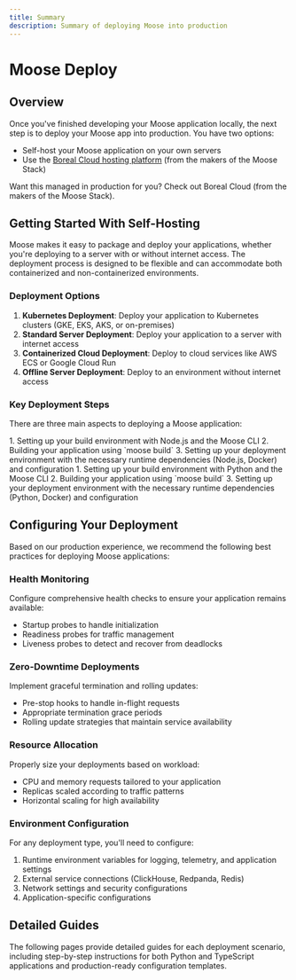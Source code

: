 ```yaml
---
title: Summary
description: Summary of deploying Moose into production
---
```



# Moose Deploy

<LanguageSwitcher />

## Overview

Once you've finished developing your Moose application locally, the next step is to deploy your Moose app into production. You have two options:

- Self-host your Moose application on your own servers
- Use the [Boreal Cloud hosting platform](https://www.fiveonefour.com/boreal) (from the makers of the Moose Stack)



<Callout type="success" title="Deploy on Boreal Cloud" href="https://www.fiveonefour.com/boreal" ctaLabel="Learn More" icon={Cloud}>
Want this managed in production for you? Check out Boreal Cloud (from the makers of the Moose Stack).
</Callout>

## Getting Started With Self-Hosting
Moose makes it easy to package and deploy your applications, whether you're deploying to a server with or without internet access. The deployment process is designed to be flexible and can accommodate both containerized and non-containerized environments.

### Deployment Options

1. **Kubernetes Deployment**: Deploy your application to Kubernetes clusters (GKE, EKS, AKS, or on-premises)
2. **Standard Server Deployment**: Deploy your application to a server with internet access
3. **Containerized Cloud Deployment**: Deploy to cloud services like AWS ECS or Google Cloud Run
4. **Offline Server Deployment**: Deploy to an environment without internet access

### Key Deployment Steps

There are three main aspects to deploying a Moose application:

<TypeScript>
1. Setting up your build environment with Node.js and the Moose CLI
2. Building your application using `moose build`
3. Setting up your deployment environment with the necessary runtime dependencies (Node.js, Docker) and configuration
</TypeScript>

<Python>
1. Setting up your build environment with Python and the Moose CLI
2. Building your application using `moose build`
3. Setting up your deployment environment with the necessary runtime dependencies (Python, Docker) and configuration
</Python>


## Configuring Your Deployment

Based on our production experience, we recommend the following best practices for deploying Moose applications:

### Health Monitoring

Configure comprehensive health checks to ensure your application remains available:
- Startup probes to handle initialization
- Readiness probes for traffic management
- Liveness probes to detect and recover from deadlocks

### Zero-Downtime Deployments

Implement graceful termination and rolling updates:
- Pre-stop hooks to handle in-flight requests
- Appropriate termination grace periods
- Rolling update strategies that maintain service availability

### Resource Allocation

Properly size your deployments based on workload:
- CPU and memory requests tailored to your application
- Replicas scaled according to traffic patterns
- Horizontal scaling for high availability

### Environment Configuration

For any deployment type, you'll need to configure:

1. Runtime environment variables for logging, telemetry, and application settings
2. External service connections (ClickHouse, Redpanda, Redis)
3. Network settings and security configurations
4. Application-specific configurations

## Detailed Guides

The following pages provide detailed guides for each deployment scenario, including step-by-step instructions for both Python and TypeScript applications and production-ready configuration templates.

